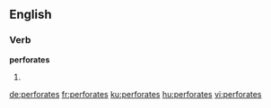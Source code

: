 ==English==

===Verb===
'''perforates'''

# {{third-person singular of|perforate}}

[[de:perforates]]
[[fr:perforates]]
[[ku:perforates]]
[[hu:perforates]]
[[vi:perforates]]